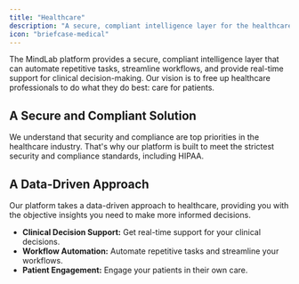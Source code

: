 ```yaml
---
title: "Healthcare"
description: "A secure, compliant intelligence layer for the healthcare industry."
icon: "briefcase-medical"
---
```


The MindLab platform provides a secure, compliant intelligence layer that can automate repetitive tasks, streamline workflows, and provide real-time support for clinical decision-making. Our vision is to free up healthcare professionals to do what they do best: care for patients.

## A Secure and Compliant Solution

We understand that security and compliance are top priorities in the healthcare industry. That's why our platform is built to meet the strictest security and compliance standards, including HIPAA.

## A Data-Driven Approach

Our platform takes a data-driven approach to healthcare, providing you with the objective insights you need to make more informed decisions.

-   **Clinical Decision Support:** Get real-time support for your clinical decisions.
-   **Workflow Automation:** Automate repetitive tasks and streamline your workflows.
-   **Patient Engagement:** Engage your patients in their own care.